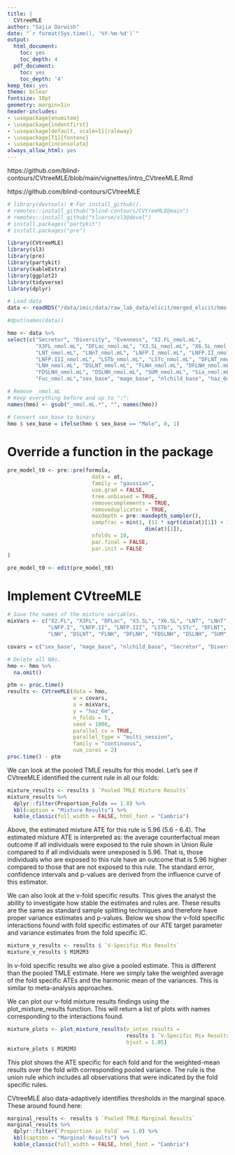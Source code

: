 ```yaml
---
title: |
  CVtreeMLE
author: "Sajia Darwish"
date: "`r format(Sys.time(), '%Y-%m-%d')`"
output:
  html_document:
    toc: yes
    toc_depth: 4
  pdf_document:
    toc: yes
    toc_depth: '4'
keep_tex: yes
theme: bclear
fontsize: 10pt
geometry: margin=1in
header-includes:
- \usepackage{enumitem}
- \usepackage{indentfirst}
- \usepackage[default, scale=1]{raleway}
- \usepackage[T1]{fontenc}
- \usepackage{inconsolata}
always_allow_html: yes
---
```


https://github.com/blind-contours/CVtreeMLE/blob/main/vignettes/intro_CVtreeMLE.Rmd

https://github.com/blind-contours/CVtreeMLE


```r
# library(devtools) # For install_github().
# remotes::install_github("blind-contours/CVtreeMLE@main")
# remotes::install_github("tlverse/sl3@devel")
# install.packages("partykit")
# install.packages("pre")

library(CVtreeMLE)
library(sl3)
library(pre)
library(partykit)
library(kableExtra)
library(ggplot2)
library(tidyverse)
library(dplyr)

# Load data
data <- readRDS("/data/imic/data/raw_lab_data/elicit/merged_elicit/hmo.RDS")

#dput(names(data))

hmo <- data %>%
select(c("Secretor", "Diversity", "Evenness", "X2.FL_nmol.mL", 
         "X3FL_nmol.mL", "DFLac_nmol.mL", "X3.SL_nmol.mL", "X6.SL_nmol.mL", 
         "LNT_nmol.mL", "LNnT_nmol.mL", "LNFP.I_nmol.mL", "LNFP.II_nmol.mL", 
         "LNFP.III_nmol.mL", "LSTb_nmol.mL", "LSTc_nmol.mL", "DFLNT_nmol.mL", 
         "LNH_nmol.mL", "DSLNT_nmol.mL", "FLNH_nmol.mL", "DFLNH_nmol.mL", 
         "FDSLNH_nmol.mL", "DSLNH_nmol.mL", "SUM_nmol.mL", "Sia_nmol.mL", 
         "Fuc_nmol.mL","sex_base", "mage_base", "nlchild_base", "haz_6m"))

# Remove _nmol.mL
# Keep everything before and up to ":": 
names(hmo) <- gsub("_nmol.mL.*", "", names(hmo))

# Convert sex_base to binary
hmo $ sex_base = ifelse(hmo $ sex_base == "Male", 0, 1)
```

# Override a function in the package
```r
pre_model_t0 <- pre::pre(formula,
                           data = at,
                           family = "gaussian",
                           use.grad = FALSE,
                           tree.unbiased = TRUE,
                           removecomplements = TRUE,
                           removeduplicates = TRUE,
                           maxdepth = pre::maxdepth_sampler(),
                           sampfrac = min(1, (11 * sqrt(dim(at)[1]) + 1) /
                                            dim(at)[1]),
                           nfolds = 10,
                           par.final = FALSE,
                           par.init = FALSE
)

pre_model_t0 <- edit(pre_model_t0)
```

# Implement CVtreeMLE
```r
# Save the names of the mixture variables.
mixVars <- c("X2.FL", "X3FL", "DFLac", "X3.SL", "X6.SL", "LNT", "LNnT",
             "LNFP.I", "LNFP.II", "LNFP.III", "LSTb", "LSTc", "DFLNT",
             "LNH", "DSLNT", "FLNH", "DFLNH", "FDSLNH", "DSLNH", "SUM", "Sia", "Fuc")

covars = c("sex_base", "mage_base", "nlchild_base", "Secretor", "Diversity", "Evenness")

# Delete all NAs.
hmo <- hmo %>%
  na.omit()

ptm <- proc.time()
results <- CVtreeMLE(data = hmo,
                     w = covars,
                     a = mixVars,
                     y = "haz_6m",
                     n_folds = 5,
                     seed = 1000,
                     parallel_cv = TRUE,
                     parallel_type = "multi_session",
                     family = "continuous",
                     num_cores = 2)
proc.time() - ptm
```

We can look at the pooled TMLE results for this model. Let’s see if CVtreeMLE identified the current rule in all our folds:
```r
mixture_results <- results $ `Pooled TMLE Mixture Results`
mixture_results %>%
  dplyr::filter(Proportion_Folds == 1.0) %>%
  kbl(caption = "Mixture Results") %>%
  kable_classic(full_width = FALSE, html_font = "Cambria")
```

Above, the estimated mixture ATE for this rule is 5.96 (5.6 - 6.4). The estimated mixture ATE is interpreted as: the average counterfactual mean outcome if all individuals were exposed to the rule shown in Union Rule compared to if all individuals were unexposed is 5.96. That is, those individuals who are exposed to this rule have an outcome that is 5.96 higher compared to those that are not exposed to this rule. The standard error, confidence intervals and p-values are derived from the influence curve of this estimator.

We can also look at the v-fold specific results. This gives the analyst the ability to investigate how stable the estimates and rules are. These results are the same as standard sample splitting techniques and therefore have proper variance estimates and p-values. Below we show the v-fold specific interactions found with fold specific estimates of our ATE target parameter and variance estimates from the fold specific IC.
```r
mixture_v_results <- results $ `V-Specific Mix Results`
mixture_v_results $ M1M2M3
```

In v-fold specific results we also give a pooled estimate. This is different than the pooled TMLE estimate. Here we simply take the weighted average of the fold specific ATEs and the harmonic mean of the variances. This is similar to meta-analysis approaches.

We can plot our v-fold mixture results findings using the plot_mixture_results function. This will return a list of plots with names corresponding to the interactions found.

```r
mixture_plots <- plot_mixture_results(v_intxn_results =
                                      results $ `V-Specific Mix Results`,
                                      hjust = 1.05)
mixture_plots $ M1M2M3
```

This plot shows the ATE specific for each fold and for the weighted-mean results over the fold with corresponding pooled variance. The rule is the union rule which includes all observations that were indicated by the fold specific rules.

CVtreeMLE also data-adaptively identifies thresholds in the marginal space. These around found here:
```r
marginal_results <- results $ `Pooled TMLE Marginal Results`
marginal_results %>%
  dplyr::filter(`Proportion in Fold` == 1.0) %>%
  kbl(caption = "Marginal Results") %>%
  kable_classic(full_width = FALSE, html_font = "Cambria")
```





